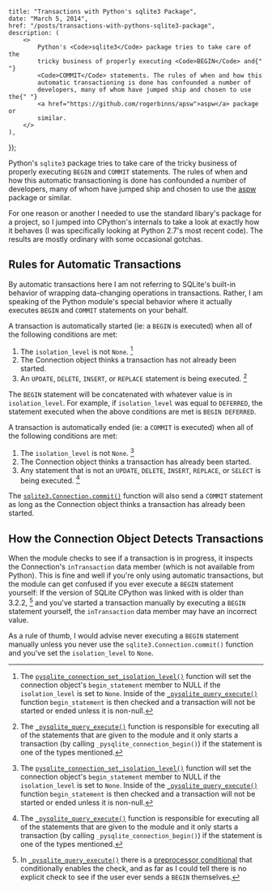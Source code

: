 
    title: "Transactions with Python's sqlite3 Package",
    date: "March 5, 2014",
    href: "/posts/transactions-with-pythons-sqlite3-package",
    description: (
        <>
            Python's <Code>sqlite3</Code> package tries to take care of the
            tricky business of properly executing <Code>BEGIN</Code> and{" "}
            <Code>COMMIT</Code> statements. The rules of when and how this
            automatic transactioning is done has confounded a number of
            developers, many of whom have jumped ship and chosen to use the{" "}
            <a href="https://github.com/rogerbinns/apsw">aspw</a> package or
            similar.
        </>
    ),
});


Python's `sqlite3` package tries to take care of the tricky business of properly executing `BEGIN` and `COMMIT` statements. The rules of when and how this automatic transactioning is done has confounded a number of developers, many of whom have jumped ship and chosen to use the [aspw](https://github.com/rogerbinns/apsw) package or similar.

For one reason or another I needed to use the standard libary's package for a project, so I jumped into CPython's internals to take a look at exactly how it behaves (I was specifically looking at Python 2.7's most recent code). The results are mostly ordinary with some occasional gotchas.

## Rules for Automatic Transactions

By automatic transactions here I am not referring to SQLite's built-in behavior of wrapping data-changing operations in transactions. Rather, I am speaking of the Python module's special behavior where it actually executes `BEGIN` and `COMMIT` statements on your behalf.

A transaction is automatically started (ie: a `BEGIN` is executed) when all of the following conditions are met:

1. The `isolation_level` is not `None`. [^1]
2. The Connection object thinks a transaction has not already been started.
3. An `UPDATE`, `DELETE`, `INSERT`, or `REPLACE` statement is being executed. [^2]

The `BEGIN` statement will be concatenated with whatever value is in `isolation_level`. For example, if `isolation_level` was equal to `DEFERRED`, the statement executed when the above conditions are met is `BEGIN DEFERRED`.

A transaction is automatically ended (ie: a `COMMIT` is executed) when all of the following conditions are met:

1. The `isolation_level` is not `None`. [^1]
2. The Connection object thinks a transaction has already been started.
3. Any statement that is not an `UPDATE`, `DELETE`, `INSERT`, `REPLACE`, or `SELECT` is being executed. [^2]

The [`sqlite3.Connection.commit()`](http://docs.python.org/2/library/sqlite3.html#sqlite3.Connection.commit) function will also send a `COMMIT` statement as long as the Connection object thinks a transaction has already been started.

## How the Connection Object Detects Transactions

When the module checks to see if a transaction is in progress, it inspects the Connection's `inTransaction` data member (which is not available from Python). This is fine and well if you're only using automatic transactions, but the module can get confused if you ever execute a `BEGIN` statement yourself: If the version of SQLite CPython was linked with is older than 3.2.2, [^3] and you've started a transaction manually by executing a `BEGIN` statement yourself, the `inTransaction` data member may have an incorrect value.

As a rule of thumb, I would advise never executing a `BEGIN` statement manually unless you never use the `sqlite3.Connection.commit()` function and you've set the `isolation_level` to `None`.

[^1]: The [`pysqlite_connection_set_isolation_level()`](http://hg.python.org/cpython/file/d37f963394aa/Modules/_sqlite/connection.c#l1129) function will set the connection object's `begin_statement` member to NULL if the `isolation_level` is set to `None`. Inside of the [`_pysqlite_query_execute()`](http://hg.python.org/cpython/file/d37f963394aa/Modules/_sqlite/cursor.c#l441) function `begin_statement` is then checked and a transaction will not be started or ended unless it is non-null.

[^2]: The [`_pysqlite_query_execute()`](http://hg.python.org/cpython/file/d37f963394aa/Modules/_sqlite/cursor.c#l441) function is responsible for executing all of the statements that are given to the module and it only starts a transaction (by calling `_pysqlite_connection_begin()`) if the statement is one of the types mentioned.

[^3]: In [`_pysqlite_query_execute()`](http://hg.python.org/cpython/file/d37f963394aa/Modules/_sqlite/cursor.c#l441) there is a [preprocessor conditional](http://hg.python.org/cpython/file/d37f963394aa/Modules/_sqlite/cursor.c#l752) that conditionally enables the check, and as far as I could tell there is no explicit check to see if the user ever sends a `BEGIN` themselves.

